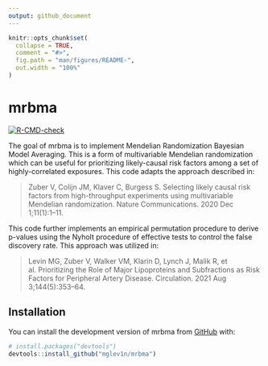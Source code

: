 ```yaml
---
output: github_document
---
```


<!-- README.md is generated from README.Rmd. Please edit that file -->

```r
knitr::opts_chunk$set(
  collapse = TRUE,
  comment = "#>",
  fig.path = "man/figures/README-",
  out.width = "100%"
)
```

# mrbma

<!-- badges: start -->
[![R-CMD-check](https://github.com/mglev1n/mrbma/actions/workflows/R-CMD-check.yaml/badge.svg)](https://github.com/mglev1n/mrbma/actions/workflows/R-CMD-check.yaml)
<!-- badges: end -->

The goal of mrbma is to implement Mendelian Randomization Bayesian Model
Averaging. This is a form of multivariable Mendelian randomization which can be useful for prioritizing likely-causal risk factors among a set of highly-correlated exposures. This code adapts the approach described in:

> Zuber V, Colijn JM, Klaver C, Burgess S. Selecting likely causal risk factors from high-throughput experiments using multivariable Mendelian randomization. Nature Communications. 2020 Dec 1;11(1):1–11. 

This code further implements an empirical permutation procedure to derive p-values using the Nyholt procedure of effective tests to control the false discovery rate. This approach was utilized in:

> Levin MG, Zuber V, Walker VM, Klarin D, Lynch J, Malik R, et al. Prioritizing the Role of Major Lipoproteins and Subfractions as Risk Factors for Peripheral Artery Disease. Circulation. 2021 Aug 3;144(5):353–64. 



## Installation

You can install the development version of mrbma from [GitHub](https://github.com/) with:

``` r
# install.packages("devtools")
devtools::install_github("mglev1n/mrbma")
```
